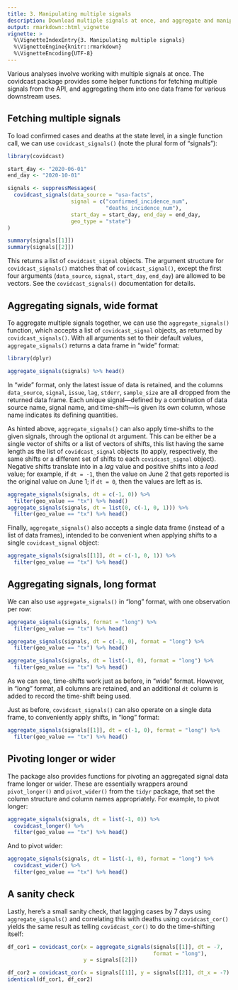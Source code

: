 ```yaml
---
title: 3. Manipulating multiple signals 
description: Download multiple signals at once, and aggregate and manipulate them in various ways.
output: rmarkdown::html_vignette
vignette: >
  %\VignetteIndexEntry{3. Manipulating multiple signals}
  %\VignetteEngine{knitr::rmarkdown}
  %\VignetteEncoding{UTF-8}
---
```


Various analyses involve working with multiple signals at once. The covidcast 
package provides some helper functions for fetching multiple signals from the 
API, and aggregating them into one data frame for various downstream uses.

## Fetching multiple signals

To load confirmed cases and deaths at the state level, in a single function 
call, we can use `covidcast_signals()` (note the plural form of "signals"):

```r
library(covidcast)

start_day <- "2020-06-01"
end_day <- "2020-10-01"

signals <- suppressMessages(
  covidcast_signals(data_source = "usa-facts",
                    signal = c("confirmed_incidence_num", 
                               "deaths_incidence_num"),
                    start_day = start_day, end_day = end_day,
                    geo_type = "state")
)

summary(signals[[1]])
summary(signals[[2]])
```

This returns a list of `covidcast_signal` objects. The argument structure for
`covidcast_signals()` matches that of `covidcast_signal()`, except the first 
four arguments (`data_source`, `signal`, `start_day`, `end_day`) are allowed to
be vectors. See the `covidcast_signals()` documentation for details. 

## Aggregating signals, wide format

To aggregate multiple signals together, we can use the `aggregate_signals()`
function, which accepts a list of `covidcast_signal` objects, as returned by
`covidcast_signals()`. With all arguments set to their default values,
`aggregate_signals()` returns a data frame in "wide" format: 

```r
library(dplyr)

aggregate_signals(signals) %>% head()
```

In "wide" format, only the latest issue of data is retained, and the columns 
`data_source`, `signal`, `issue`, `lag`, `stderr`, `sample_size` are all dropped
from the returned data frame. Each unique signal---defined by a combination of 
data source name, signal name, and time-shift---is given its own column, whose 
name indicates its defining quantities.

As hinted above, `aggregate_signals()` can also apply time-shifts to the given
signals, through the optional `dt` argument. This can be either be a single 
vector of shifts or a list of vectors of shifts, this list having the same 
length as the list of `covidcast_signal` objects (to apply, respectively, the 
same shifts or a different set of shifts to each `covidcast_signal` object).
Negative shifts translate into in a *lag* value and positive shifts into a 
*lead* value; for example, if `dt = -1`, then the value on June 2 that gets 
reported is the original value on June 1; if `dt = 0`, then the values are left
as is.

```r
aggregate_signals(signals, dt = c(-1, 0)) %>% 
  filter(geo_value == "tx") %>% head()
aggregate_signals(signals, dt = list(0, c(-1, 0, 1))) %>% 
  filter(geo_value == "tx") %>% head()
```

Finally, `aggregate_signals()` also accepts a single data frame (instead of a
list of data frames), intended to be convenient when applying shifts to a single
`covidcast_signal` object:

```r
aggregate_signals(signals[[1]], dt = c(-1, 0, 1)) %>%
  filter(geo_value == "tx") %>% head()
```

## Aggregating signals, long format

We can also use `aggregate_signals()` in "long" format, with one observation
per row:

```r
aggregate_signals(signals, format = "long") %>% 
  filter(geo_value == "tx") %>% head()

aggregate_signals(signals, dt = c(-1, 0), format = "long") %>% 
  filter(geo_value == "tx") %>% head()

aggregate_signals(signals, dt = list(-1, 0), format = "long") %>% 
  filter(geo_value == "tx") %>% head()
```

As we can see, time-shifts work just as before, in "wide" format. However, in
"long" format, all columns are retained, and an additional `dt` column is added 
to record the time-shift being used. 

Just as before, `covidcast_signals()` can also operate on a single data frame, 
to conveniently apply shifts, in "long" format:

```r
aggregate_signals(signals[[1]], dt = c(-1, 0), format = "long") %>% 
  filter(geo_value == "tx") %>% head()
```

## Pivoting longer or wider

The package also provides functions for pivoting an aggregated signal data frame
longer or wider. These are essentially wrappers around `pivot_longer()` and 
`pivot_wider()` from the `tidyr` package, that set the column structure and
column names appropriately. For example, to pivot longer:

```r
aggregate_signals(signals, dt = list(-1, 0)) %>% 
  covidcast_longer() %>% 
  filter(geo_value == "tx") %>% head()
```

And to pivot wider:

```r
aggregate_signals(signals, dt = list(-1, 0), format = "long") %>% 
  covidcast_wider() %>% 
  filter(geo_value == "tx") %>% head()
```

## A sanity check

Lastly, here's a small sanity check, that lagging cases by 7 days using 
`aggregate_signals()` and correlating this with deaths using `covidcast_cor()` 
yields the same result as telling `covidcast_cor()` to do the time-shifting 
itself:

```r
df_cor1 = covidcast_cor(x = aggregate_signals(signals[[1]], dt = -7, 
                                              format = "long"),
                        y = signals[[2]])

df_cor2 = covidcast_cor(x = signals[[1]], y = signals[[2]], dt_x = -7)
identical(df_cor1, df_cor2)
```

